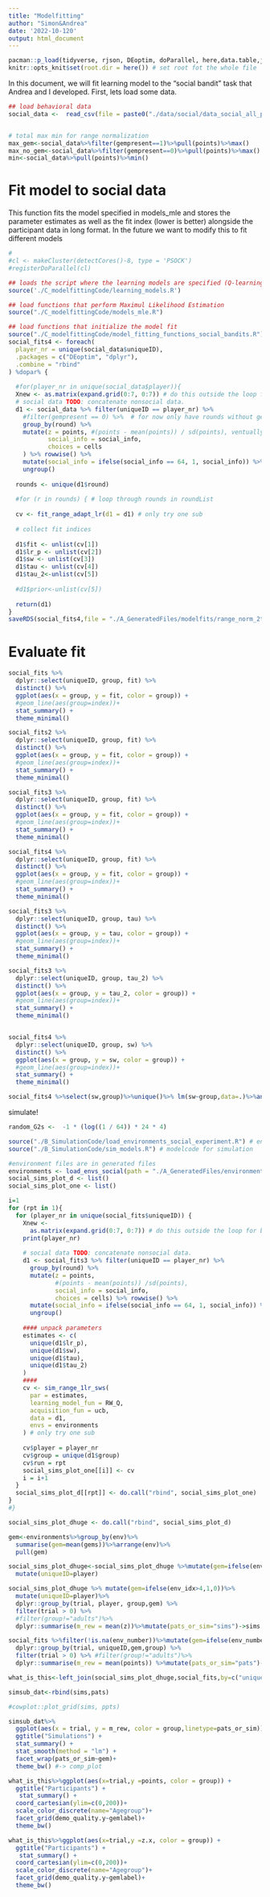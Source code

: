```yaml
---
title: "Modelfitting"
author: "Simon&Andrea"
date: '2022-10-120'
output: html_document
---
```


```r
pacman::p_load(tidyverse, rjson, DEoptim, doParallel, here,data.table,jsonlite,lme4)
knitr::opts_knit$set(root.dir = here()) # set root fot the whole file
```

In this document, we will fit learning model to the "social bandit" task that Andrea and I developed. 
First, lets load some data.

```r

## load behavioral data
social_data <-  read_csv(file = paste0("./data/social/data_social_all_participants.csv"))


# total max min for range normalization
max_gem<-social_data%>%filter(gempresent==1)%>%pull(points)%>%max()
max_no_gem<-social_data%>%filter(gempresent==0)%>%pull(points)%>%max()
min<-social_data%>%pull(points)%>%min()


```

# Fit model to social data
This function fits the model specified in models_mle and stores the parameter estimates as well as the fit index (lower is better)
alongside the participant data in long format. In the future we want to modify this to fit different models

```r
# 
#cl <- makeCluster(detectCores()-8, type = 'PSOCK')
#registerDoParallel(cl)

## loads the script where the learning models are specified (Q-learning, social Q-learning, UCB etc)
source('./C_modelfittingCode/learning_models.R')

## load functions that perform Maximul Likelihood Estimation
source("./C_modelfittingCode/models_mle.R")

## load functions that initialize the model fit
source("./C_modelfittingCode/model_fitting_functions_social_bandits.R")
social_fits4 <- foreach(
  player_nr = unique(social_data$uniqueID),
  .packages = c("DEoptim", "dplyr"),
  .combine = "rbind"
) %dopar% {
  
  #for(player_nr in unique(social_data$player)){
  Xnew <- as.matrix(expand.grid(0:7, 0:7)) # do this outside the loop for better speed
  # social data TODO: concatenate nonsocial data.
  d1 <- social_data %>% filter(uniqueID == player_nr) %>%
    #filter(gempresent == 0) %>%  # for now only have rounds without gems 
    group_by(round) %>%
    mutate(z = points, #(points - mean(points)) / sd(points), ventually figure out what is the best outcome for this
           social_info = social_info,
           choices = cells
    ) %>% rowwise() %>%
    mutate(social_info = ifelse(social_info == 64, 1, social_info)) %>%
    ungroup()
  
  rounds <- unique(d1$round)
  
  #for (r in rounds) { # loop through rounds in roundList
  
  cv <- fit_range_adapt_lr(d1 = d1) # only try one sub
  
  # collect fit indices
  
  d1$fit <- unlist(cv[1])
  d1$lr_p <- unlist(cv[2])
  d1$sw <- unlist(cv[3])
  d1$tau <- unlist(cv[4])
  d1$tau_2<-unlist(cv[5])
  
  #d1$prior<-unlist(cv[5])
  
  return(d1)
}
saveRDS(social_fits4,file = "./A_GeneratedFiles/modelfits/range_norm_2tau_sutil.rds")
```

# Evaluate fit 


```r

social_fits %>%
  dplyr::select(uniqueID, group, fit) %>% 
  distinct() %>% 
  ggplot(aes(x = group, y = fit, color = group)) +
  #geom_line(aes(group=index))+
  stat_summary() +
  theme_minimal()

social_fits2 %>%
  dplyr::select(uniqueID, group, fit) %>% 
  distinct() %>% 
  ggplot(aes(x = group, y = fit, color = group)) +
  #geom_line(aes(group=index))+
  stat_summary() +
  theme_minimal()

social_fits3 %>%
  dplyr::select(uniqueID, group, fit) %>% 
  distinct() %>% 
  ggplot(aes(x = group, y = fit, color = group)) +
  #geom_line(aes(group=index))+
  stat_summary() +
  theme_minimal()

social_fits4 %>%
  dplyr::select(uniqueID, group, fit) %>% 
  distinct() %>% 
  ggplot(aes(x = group, y = fit, color = group)) +
  #geom_line(aes(group=index))+
  stat_summary() +
  theme_minimal()
```

```r
social_fits3 %>%
  dplyr::select(uniqueID, group, tau) %>% 
  distinct() %>% 
  ggplot(aes(x = group, y = tau, color = group)) +
  #geom_line(aes(group=index))+
  stat_summary() +
  theme_minimal()

social_fits3 %>%
  dplyr::select(uniqueID, group, tau_2) %>% 
  distinct() %>% 
  ggplot(aes(x = group, y = tau_2, color = group)) +
  #geom_line(aes(group=index))+
  stat_summary() +
  theme_minimal()


social_fits4 %>%
  dplyr::select(uniqueID, group, sw) %>% 
  distinct() %>% 
  ggplot(aes(x = group, y = sw, color = group)) +
  #geom_line(aes(group=index))+
  stat_summary() +
  theme_minimal()

social_fits4 %>%select(sw,group)%>%unique()%>% lm(sw~group,data=.)%>%anova()
```


simulate!

```r

random_G2s <-  -1 * (log((1 / 64)) * 24 * 4)

source("./B_SimulationCode/load_environments_social_experiment.R") # environments
source("./B_SimulationCode/sim_models.R") # modelcode for simulation

#environment files are in generated files
environments <- load_envs_social(path = "./A_GeneratedFiles/environments/")
social_sims_plot_d <- list()
social_sims_plot_one <- list()

i=1
for (rpt in 1){
  for (player_nr in unique(social_fits$uniqueID)) {
    Xnew <-
      as.matrix(expand.grid(0:7, 0:7)) # do this outside the loop for better speed
    print(player_nr)
    
    # social data TODO: concatenate nonsocial data.
    d1 <- social_fits3 %>% filter(uniqueID == player_nr) %>%
      group_by(round) %>%
      mutate(z = points,
             #(points - mean(points)) /sd(points),
             social_info = social_info,
             choices = cells) %>% rowwise() %>%
      mutate(social_info = ifelse(social_info == 64, 1, social_info)) %>%
      ungroup()
    
    #### unpack parameters
    estimates <- c(
      unique(d1$lr_p),
      unique(d1$sw),
      unique(d1$tau),
      unique(d1$tau_2)
    )
    ####
    cv <- sim_range_1lr_sws(
      par = estimates,
      learning_model_fun = RW_Q,
      acquisition_fun = ucb,
      data = d1,
      envs = environments
    ) # only try one sub
    
    cv$player = player_nr
    cv$group = unique(d1$group)
    cv$run = rpt
    social_sims_plot_one[[i]] <- cv
    i = i+1
  }
  social_sims_plot_d[[rpt]] <- do.call("rbind", social_sims_plot_one)
}
#}

social_sims_plot_dhuge <- do.call("rbind", social_sims_plot_d)
```

```r

gem<-environments%>%group_by(env)%>%
  summarise(gem=mean(gems))%>%arrange(env)%>%
  pull(gem)

social_sims_plot_dhuge<-social_sims_plot_dhuge %>%mutate(gem=ifelse(env_idx>4,1,0))%>%
  mutate(uniqueID=player)

social_sims_plot_dhuge %>% mutate(gem=ifelse(env_idx>4,1,0))%>%
  mutate(uniqueID=player)%>%
  dplyr::group_by(trial, player, group,gem) %>%
  filter(trial > 0) %>%
  #filter(group!="adults")%>%
  dplyr::summarise(m_rew = mean(z))%>%mutate(pats_or_sim="sims")->sims

social_fits %>%filter(!is.na(env_number))%>%mutate(gem=ifelse(env_number>4,1,0),group=group)%>%
  dplyr::group_by(trial, uniqueID,gem,group) %>%
  filter(trial > 0) %>% #filter(group!="adults")%>%
  dplyr::summarise(m_rew = mean(points)) %>%mutate(pats_or_sim="pats")->pats

what_is_this<-left_join(social_sims_plot_dhuge,social_fits,by=c("uniqueID","trial","round","group"))

simsub_dat<-rbind(sims,pats)

#cowplot::plot_grid(sims, ppts)

simsub_dat%>%
  ggplot(aes(x = trial, y = m_rew, color = group,linetype=pats_or_sim)) +
  ggtitle("Simulations") +
  stat_summary() +
  stat_smooth(method = "lm") +
  facet_wrap(pats_or_sim~gem)+
  theme_bw() #-> comp_plot

what_is_this%>%ggplot(aes(x=trial,y =points, color = group)) +
  ggtitle("Participants") +
   stat_summary() +
  coord_cartesian(ylim=c(0,200))+
  scale_color_discrete(name="Agegroup")+
  facet_grid(demo_quality.y~gemlabel)+
  theme_bw()

what_is_this%>%ggplot(aes(x=trial,y =z.x, color = group)) +
  ggtitle("Participants") +
   stat_summary() +
  coord_cartesian(ylim=c(0,200))+
  scale_color_discrete(name="Agegroup")+
  facet_grid(demo_quality.y~gemlabel)+
  theme_bw()


```



